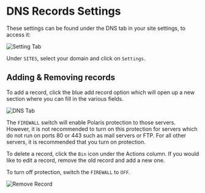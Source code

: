 # DNS Records Settings

These settings can be found under the DNS tab in your site settings, to access it:

![Setting Tab](/img/security-center/overview/settings-tab.png)

Under `SITES`, select your domain and click on `Settings`.

## Adding & Removing records

To add a record, click the blue add record option which will open up a new section where you
can fill in the various fields.

![DNS Tab](/img/security-center/dns/dns-record-dns-tab.png)

The `FIREWALL` switch will enable Polaris protection to those servers. However, it is not
recommended to turn on this protection for servers which do not run on ports 80 or 443 such as
mail servers or FTP. For all other servers, it is recommended that you turn on protection.

To delete a record, click the `Bin` icon under the Actions column. If you would like to edit a
record, remove the old record and add a new one.

To turn off protection, switch the `FIREWALL` to `OFF`.

![Remove Record](/img/security-center/dns/dns-switch-firewall.png)
